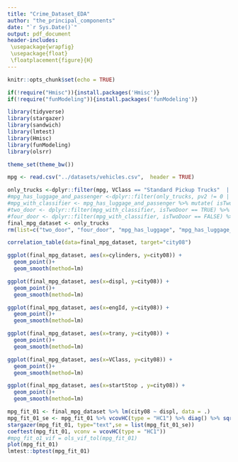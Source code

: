 ```yaml
---
title: "Crime_Dataset_EDA"
author: "the_principal_components"
date: "`r Sys.Date()`"
output: pdf_document
header-includes:
 \usepackage{wrapfig}
 \usepackage{float}
 \floatplacement{figure}{H}
---
```


```r
knitr::opts_chunk$set(echo = TRUE)
```

```r
if(!require("Hmisc")){install.packages('Hmisc')}
if(!require("funModeling")){install.packages('funModeling')}
```
```r

library(tidyverse) 
library(stargazer)
library(sandwich)
library(lmtest)
library(Hmisc)
library(funModeling)
library(olsrr)

theme_set(theme_bw())
```

```r
mpg <- read.csv("../datasets/vehicles.csv",  header = TRUE)
```
```r
only_trucks <-dplyr::filter(mpg, VClass == "Standard Pickup Trucks"  | VClass =="Standard Pickup Trucks 2WD" | VClass == "Standard Pickup Trucks 4WD")
#mpg_has_luggage_and_passenger <-dplyr::filter(only_trucks, pv2 != 0 | pv4 != 0)
#mpg_with_classifier <- mpg_has_luggage_and_passenger %>% mutate( isTwoDoor = (pv2 != 0))
#two_door <- dplyr::filter(mpg_with_classifier, isTwoDoor == TRUE) %>% mutate( total_volume = pv2 + lv2)
#four_door <- dplyr::filter(mpg_with_classifier, isTwoDoor == FALSE) %>% mutate( total_volume = pv4 + lv4)
final_mpg_dataset <- only_trucks
rm(list=c("two_door", "four_door", "mpg_has_luggage", "mpg_has_luggage_and_passenger", "mpg_with_classifier"))
```

```r
correlation_table(data=final_mpg_dataset, target="city08")
```

```r
ggplot(final_mpg_dataset, aes(x=cylinders, y=city08)) + 
  geom_point()+
  geom_smooth(method=lm)

ggplot(final_mpg_dataset, aes(x=displ, y=city08)) +
  geom_point()+
  geom_smooth(method=lm)

ggplot(final_mpg_dataset, aes(x=engId, y=city08)) +
  geom_point()+
  geom_smooth(method=lm)

ggplot(final_mpg_dataset, aes(x=trany, y=city08)) +
  geom_point()+
  geom_smooth(method=lm)

ggplot(final_mpg_dataset, aes(x=VClass, y=city08)) +
  geom_point()+
  geom_smooth(method=lm)

ggplot(final_mpg_dataset, aes(x=startStop , y=city08)) +
  geom_point()+
  geom_smooth(method=lm)
```
```r
mpg_fit_01 <- final_mpg_dataset %>% lm(city08 ~ displ, data = .)
mpg_fit_01_se <- mpg_fit_01 %>% vcovHC(type = "HC1") %>% diag() %>% sqrt()
stargazer(mpg_fit_01, type="text",se = list(mpg_fit_01_se))
coeftest(mpg_fit_01, vconv = vcovHC(type = "HC1"))
#mpg_fit_o1_vif = ols_vif_tol(mpg_fit_01)
plot(mpg_fit_01)
lmtest::bptest(mpg_fit_01)
```